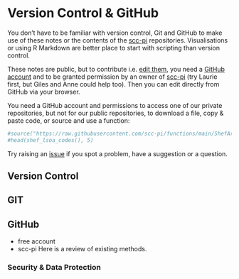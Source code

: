 # Version Control & GitHub {#github}

You don't have to be familiar with version control, Git and GitHub to make use of these notes or the contents of the [scc-pi](https://github.com/scc-pi) repositories. Visualisations or using R Markdown are better place to start with scripting than version control.

These notes are public, but to contribute i.e. [edit them](https://github.com/scc-pi/notes), you need a [GitHub account](https://github.com/join) and to be granted permission by an owner of [scc-pi](https://github.com/scc-pi) (try Laurie first, but Giles and Anne could help too). Then you can edit directly from GitHub via your browser.

You need a GitHub account and permissions to access one of our private repositories, but not for our public repositories, to download a file, copy & paste code, or source and use a function:
```r
#source("https://raw.githubusercontent.com/scc-pi/functions/main/ShefAreas.R")
#head(shef_lsoa_codes(), 5)
```

Try raising an [issue](https://guides.github.com/features/issues/) if you spot a problem, have a suggestion or a question.



## Version Control

## GIT


## GitHub

- free account
- scc-pi
Here is a review of existing methods.

### Security & Data Protection